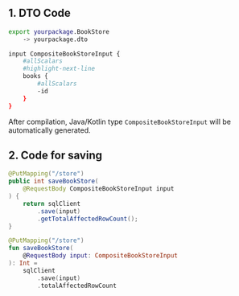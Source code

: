 
## 1. DTO Code

```sh
export yourpackage.BookStore
    -> yourpackage.dto

input CompositeBookStoreInput {
    #allScalars
    #highlight-next-line
    books {
        #allScalars
        -id
    }
}
```

After compilation, Java/Kotlin type `CompositeBookStoreInput` will be automatically generated.

## 2. Code for saving

<Tabs groupId="language">
<TabItem value="java" label="Java">

```java
@PutMapping("/store")
public int saveBookStore(
    @RequestBody CompositeBookStoreInput input
) {
    return sqlClient
        .save(input)
        .getTotalAffectedRowCount();
}
```

</TabItem>
<TabItem value="kotlin" label="Kotlin">

```kotlin
@PutMapping("/store")
fun saveBookStore(
    @RequestBody input: CompositeBookStoreInput
): Int =
    sqlClient
        .save(input)
        .totalAffectedRowCount
```

</TabItem>
</Tabs>